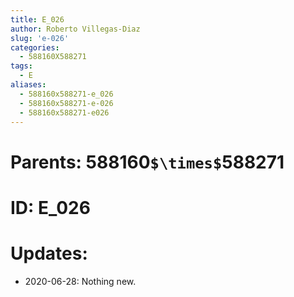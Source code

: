 ```yaml
---
title: E_026
author: Roberto Villegas-Diaz
slug: 'e-026'
categories:
  - 588160X588271
tags:
  - E
aliases:
  - 588160x588271-e_026
  - 588160x588271-e-026
  - 588160x588271-e026
---
```


# **Parents**: 588160`$\times$`588271
# **ID**: E_026
# **Updates**: 
 - 2020-06-28: Nothing new.
